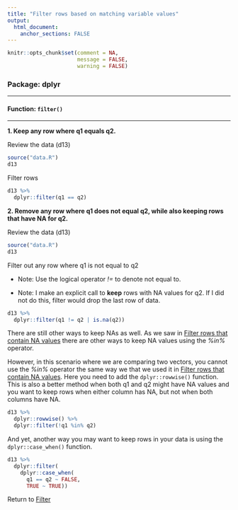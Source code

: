 ```yaml
---
title: "Filter rows based on matching variable values"
output: 
  html_document:
    anchor_sections: FALSE
---
```


```r
knitr::opts_chunk$set(comment = NA,
                      message = FALSE,
                      warning = FALSE)
```


### Package: dplyr

---

#### Function: `filter()`

---

**1\. Keep any row where q1 equals q2.**

Review the data (d13)

```r

source("data.R")
d13

```

Filter rows

```r

d13 %>% 
  dplyr::filter(q1 == q2)

```


**2\. Remove any row where q1 does not equal q2, while also keeping rows that have NA for q2.**

Review the data (d13)

```r

source("data.R")
d13

```

Filter out any row where q1 is not equal to q2

* Note: Use the logical operator *!=* to denote not equal to.

* Note: I make an explicit call to **keep** rows with NA values for q2. If I did not do this, filter would drop the last row of data.

```r

d13 %>% 
  dplyr::filter(q1 != q2 | is.na(q2))

```


There are still other ways to keep NAs as well. As we saw in [Filter rows that contain NA values](https://cghlewis.github.io/data-wrangling-functions/filter-data/filter-rows-na.html) there are other ways to keep NA values using the *%in%* operator. 

However, in this scenario where we are comparing two vectors, you cannot use the *%in%* operator the same way we that we used it in [Filter rows that contain NA values](https://cghlewis.github.io/data-wrangling-functions/filter-data/filter-rows-na.html). Here you need to add the `dplyr::rowwise()` function. This is also a better method when both q1 and q2 might have NA values and you want to keep rows when either column has NA, but not when both columns have NA.


```r

d13 %>% 
  dplyr::rowwise() %>%
  dplyr::filter(!q1 %in% q2)

```


And yet, another way you may want to keep rows in your data is using the `dplyr::case_when()` function. 

```r

d13 %>%
  dplyr::filter(
    dplyr::case_when(
      q1 == q2 ~ FALSE,
      TRUE ~ TRUE))

```


Return to [Filter](https://github.com/Cghlewis/data-wrangling-functions/wiki/Filter)
